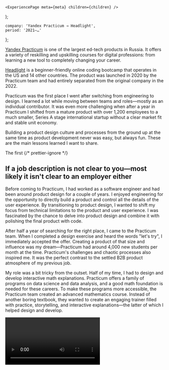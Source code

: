 
    <ExperiencePage meta={meta} children={children} />
);

    company: 'Yandex Practicum → Headlight',
    period: '2021–…'
};

[Yandex Practicum](https://practicum.yandex.ru/) is one of the largest ed-tech products in Russia. It offers a variety of reskilling and upskilling courses for digital professions: from learning a new tool to completely changing your career.

[Headlight](https://practicum.com/) is a beginner-friendly online coding bootcamp that operates in the US and 14 other countries. The product was launched in 2020 by the Practicum team and had entirely separated from the original company in the 2022.

Practicum was the first place I went after switching from engineering to design. I learned a lot while moving between teams and roles—mostly as an individual contributor. It was even more challenging when after a year in Practicum I shifted from a mature product with over 1,200 employees to a much smaller, Series A stage international startup without a clear market fit and stable unit economy.

Building a product design culture and processes from the ground up at the same time as product development never was easy, but always fun. These are the main lessons learned I want to share.

<div style={{marginTop: '3rem'}}>
    <span style={{color: 'var(--secondary-color)'}}>The first</span>
    {/* prettier-ignore */}
    <h2 style={{margin: '0.5rem 0 2rem'}}>If a job description is not clear to you—most likely it isn't clear to an employer either</h2>
</div>

Before coming to Practicum, I had worked as a software engineer and had been around product design for a couple of years. I enjoyed engineering for the opportunity to directly build a product and control all the details of the user experience. By transitioning to product design, I wanted to shift my focus from technical limitations to the product and user experience. I was fascinated by the chance to delve into product design and combine it with polishing the final product with code.

After half a year of searching for the right place, I came to the Practicum team. When I completed a design exercise and heard the words "let's try", I immediately accepted the offer. Creating a product of that size and influence was my dream—Practicum had around 4,000 new students per month at the time. Practicum's challenges and chaotic processes also inspired me. It was the perfect contrast to the settled B2B product atmosphere of my previous job.

My role was a bit tricky from the outset. Half of my time, I had to design and develop interactive math explanations. Practicum offers a family of programs on data science and data analysis, and a good math foundation is needed for these careers. To make these programs more accessible, the Practicum team created an advanced mathematics course. Instead of another boring textbook, they wanted to create an engaging trainer filled with practice, storytelling, and interactive explanations―the latter of which I helped design and develop.

<Video source="/headlight/explanation-1.webm" controls={false} autoPlay />

<Video source="/headlight/explanation-2.webm" controls={false} autoPlay />

Although making interactive explanations sounded fun, it quickly became a repetitive routine. I worked with an infographic designer and two illustrators. It was clear that the infographic designer in charge of the content, the illustrators were in charge of the visuals, and the only thing I was in charge of was the code. I soon realized that my job became a combination of an interaction designer and junior web developer—each interactive was a simple React app with texts, shapes, and a little bit of Framer Motion magic.

In parallel, I spent the other half of my time as a junior product designer. I assisted two other designers with the main platform design. Looking back on those days, I can see how simple my first contributions were: designing a receipt, adding buttons, and thinking of an admin interface for a new quiz type. And yet, I realized that this work was much closer to what I wanted to do in the future.

Soon, I understood that I couldn't either create quick production of math explanations, or take on ambitious product design tasks: I failed my first big task of redesigning the payment methods block for the growth team. It was clear that the "sitting on two chairs" situation wasn't working.

As I reflected, this situation was caused by different expectations from the beginning. I wanted to do product design and take responsibility, the infographic designer wanted me to make her explanations come alive, the platform product designers wanted me to help with small tasks, and the hiring design manager wanted me to cover two team needs at once.

Two months after the start, I had made a handful of difficult conversations, helped the team hire and onboard two part-time React developers, and become a full-fledged product designer.

<div style={{marginTop: '3rem'}}>
    <span style={{color: 'var(--secondary-color)'}}>Another one</span>
    {/* prettier-ignore */}
    <h2 style={{margin: '0.5rem 0 2rem'}}>Isolated design teams won't do in a product company. Product designers should work beside the devs</h2>
</div>

…

<div style={{marginTop: '3rem'}}>
    <span style={{color: 'var(--secondary-color)'}}>Lesson III</span>
    {/* prettier-ignore */}
    <h2 style={{margin: '0.5rem 0 2rem'}}>Something about design system</h2>
</div>

…

<div style={{marginTop: '3rem'}}>
    <span style={{color: 'var(--secondary-color)'}}>2 × 2 = ?</span>
    {/* prettier-ignore */}
    <h2 style={{margin: '0.5rem 0 2rem'}}>Something about focus</h2>
</div>

…

<div style={{marginTop: '3rem'}}>
    <span style={{color: 'var(--secondary-color)'}}>Lesson 5</span>
    {/* prettier-ignore */}
    <h2 style={{margin: '0.5rem 0 2rem'}}>Something about people</h2>
</div>

…
